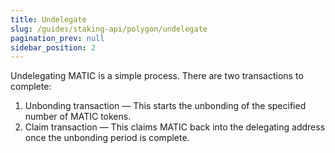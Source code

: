 ```yaml
---
title: Undelegate
slug: /guides/staking-api/polygon/undelegate
pagination_prev: null
sidebar_position: 2
---
```


Undelegating MATIC is a simple process. There are two transactions to complete:

1. Unbonding transaction — This starts the unbonding of the specified number of MATIC tokens.
2. Claim transaction — This claims MATIC back into the delegating address once the unbonding period is complete.

